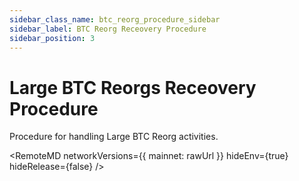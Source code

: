 ```yaml
---
sidebar_class_name: btc_reorg_procedure_sidebar
sidebar_label: BTC Reorg Receovery Procedure
sidebar_position: 3
---
```


# Large BTC Reorgs Receovery Procedure

Procedure for handling Large BTC Reorg activities.



<RemoteMD
  networkVersions={{
    mainnet: rawUrl
  }}
  hideEnv={true}
  hideRelease={false}
/>

